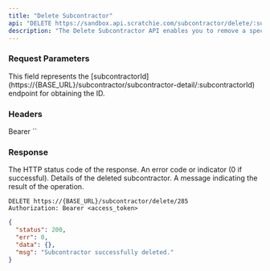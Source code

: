 ```yaml
---
title: "Delete Subcontractor"
api: "DELETE https://sandbox.api.scratchie.com/subcontractor/delete/:subcontractorId"
description: "The Delete Subcontractor API enables you to remove a specific user from the system."
---
```


### Request Parameters

<ParamField body="subcontractorId" type="Number">
  This field represents the [subcontractorId](https://{BASE_URL}/subcontractor/subcontractor-detail/:subcontractorId) endpoint for obtaining the ID.
</ParamField>

### Headers

<ParamField body="Authorization" type="String">
  Bearer `<access_token>`
</ParamField>

### Response

<ResponseField name="status" type="Number">
  The HTTP status code of the response.
</ResponseField>

<ResponseField name="err" type="Number">
  An error code or indicator (0 if successful).
</ResponseField>

<ResponseField name="data" type="Object">
  Details of the deleted subcontractor.
</ResponseField>

<ResponseField name="msg" type="String">
  A message indicating the result of the operation.
</ResponseField>

<RequestExample>

```http
DELETE https://{BASE_URL}/subcontractor/delete/285
Authorization: Bearer <access_token>
```
</RequestExample>

<ResponseExample>

```json Response
{
  "status": 200,
  "err": 0,
  "data": {},
  "msg": "Subcontractor successfully deleted."
}
```
</ResponseExample>


